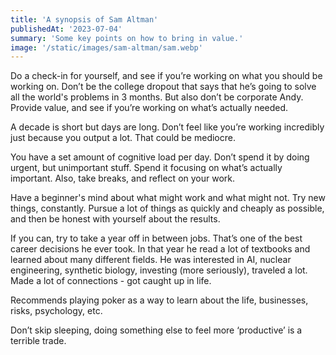 ```yaml
---
title: 'A synopsis of Sam Altman'
publishedAt: '2023-07-04'
summary: 'Some key points on how to bring in value.'
image: '/static/images/sam-altman/sam.webp'
---
```

Do a check-in for yourself, and see if you’re working on what you should be working on. Don’t be the college dropout that says that he’s going to solve all the world's problems in 3 months. But also don’t be corporate Andy. Provide value, and see if you’re working on what’s actually needed.

A decade is short but days are long. Don’t feel like you’re working incredibly just because you output a lot. That could be mediocre.

You have a set amount of cognitive load per day. Don’t spend it by doing urgent, but unimportant stuff. Spend it focusing on what’s actually important. Also, take breaks, and reflect on your work.

Have a beginner's mind about what might work and what might not. Try new things, constantly. Pursue a lot of things as quickly and cheaply as possible, and then be honest with yourself about the results.

If you can, try to take a year off in between jobs. That’s one of the best career decisions he ever took. In that year he read a lot of textbooks and learned about many different fields. He was interested in AI, nuclear engineering, synthetic biology, investing (more seriously), traveled a lot. Made a lot of connections - got caught up in life.

Recommends playing poker as a way to learn about the life, businesses, risks, psychology, etc.

Don’t skip sleeping, doing something else to feel more ‘productive’ is a terrible trade.